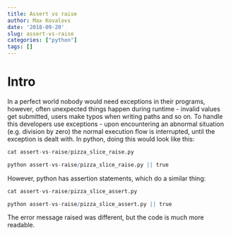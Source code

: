 ```yaml
---
title: Assert vs raise
author: Max Kovalovs
date: '2018-09-20'
slug: assert-vs-raise
categories: ["python"]
tags: []
---
```


# Intro

In a perfect world nobody would need exceptions in their programs, however, often unexpected things happen during runtime - invalid values get submitted, users make typos when writing paths and so on. To handle this developers use exceptions - upon encountering an abnormal situation (e.g. division by zero) the normal execution flow is interrupted, until the exception is dealt with. In python, doing this would look like this:


```r
cat assert-vs-raise/pizza_slice_raise.py
```

```r
python assert-vs-raise/pizza_slice_raise.py || true
```

However, python has assertion statements, which do a similar thing:

```r
cat assert-vs-raise/pizza_slice_assert.py
```

```r
python assert-vs-raise/pizza_slice_assert.py || true
```

The error message raised was different, but the code is much more readable.
